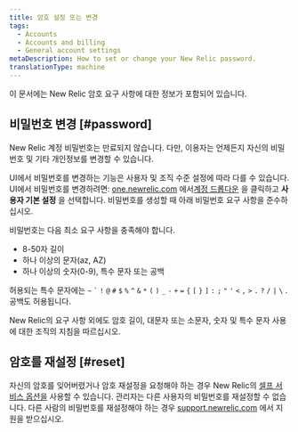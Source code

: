 ```yaml
---
title: 암호 설정 또는 변경
tags:
  - Accounts
  - Accounts and billing
  - General account settings
metaDescription: How to set or change your New Relic password.
translationType: machine
---
```


이 문서에는 New Relic 암호 요구 사항에 대한 정보가 포함되어 있습니다.

## 비밀번호 변경 [#password]

New Relic 계정 비밀번호는 만료되지 않습니다. 다만, 이용자는 언제든지 자신의 비밀번호 및 기타 개인정보를 변경할 수 있습니다.

UI에서 비밀번호를 변경하는 기능은 사용자 및 조직 수준 설정에 따라 다를 수 있습니다. UI에서 비밀번호를 변경하려면: [one.newrelic.com](https://one.newrelic.com,) 에서[계정 드롭다운](/docs/accounts-partnerships/education/getting-started-new-relic/glossary#account-dropdown) 을 클릭하고 **사용자 기본 설정** 을 선택합니다. 비밀번호를 생성할 때 아래 비밀번호 요구 사항을 준수하십시오.

비밀번호는 다음 최소 요구 사항을 충족해야 합니다.

* 8-50자 길이
* 하나 이상의 문자(az, AZ)
* 하나 이상의 숫자(0-9), 특수 문자 또는 공백

허용되는 특수 문자에는 `~` `` ` `` `!` `@` `#` `$` `%` `^` `&` `*` `(` `)` `_` `-` `+` `=` `{` `[` `}` `]` `:` `;` `"` `'` `<` `,` `>` `.` `?` `/` `|` `\` . 공백도 허용됩니다.

<Callout variant="important">
  New Relic의 요구 사항 외에도 암호 길이, 대문자 또는 소문자, 숫자 및 특수 문자 사용에 대한 조직의 지침을 따르십시오.
</Callout>

## 암호를 재설정 [#reset]

자신의 암호를 잊어버렸거나 암호 재설정을 요청해야 하는 경우 New Relic의 [셀프 서비스 옵션을](/docs/accounts-partnerships/accounts/account-setup/troubleshoot-password-email-address-login-problems#forgot-password) 사용할 수 있습니다. 관리자는 다른 사용자의 비밀번호를 재설정할 수 없습니다. 다른 사람의 비밀번호를 재설정해야 하는 경우 [support.newrelic.com](https://support.newrelic.com) 에서 지원을 받으십시오.